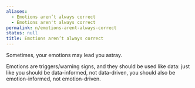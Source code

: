 ```yaml
---
aliases:
  - Emotions aren’t always correct
  - Emotions aren't always correct
permalink: n/emotions-arent-always-correct
status: null
title: Emotions aren’t always correct
---
```

Sometimes, your emotions may lead you astray.

Emotions are triggers/warning signs, and they should be used like data: just like you should be data-informed, not data-driven, you should also be emotion-informed, not emotion-driven.

